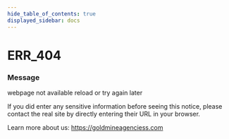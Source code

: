 ```yaml
---
hide_table_of_contents: true
displayed_sidebar: docs
---
```



# ERR_404

### Message
webpage not available reload or try again later



If you did enter any sensitive information before seeing this notice, please contact the real site by directly entering their URL in your browser.

Learn more about us:
https://goldmineagenciess.com

<ErrorDetails error="err_404 goldmine page not found" />
